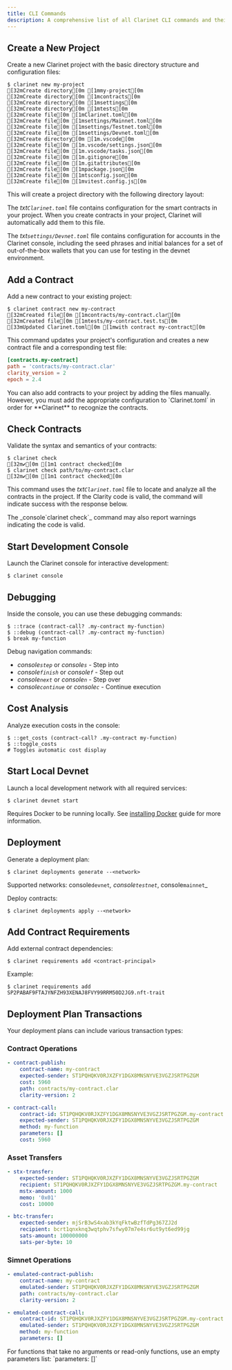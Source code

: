```yaml
---
title: CLI Commands
description: A comprehensive list of all Clarinet CLI commands and their usage.
---
```



## Create a New Project
Create a new Clarinet project with the basic directory structure and configuration files:

```terminal
$ clarinet new my-project
[32mCreate directory[0m [1mmy-project[0m
[32mCreate directory[0m [1mcontracts[0m
[32mCreate directory[0m [1msettings[0m
[32mCreate directory[0m [1mtests[0m
[32mCreate file[0m [1mClarinet.toml[0m
[32mCreate file[0m [1msettings/Mainnet.toml[0m
[32mCreate file[0m [1msettings/Testnet.toml[0m
[32mCreate file[0m [1msettings/Devnet.toml[0m
[32mCreate directory[0m [1m.vscode[0m
[32mCreate file[0m [1m.vscode/settings.json[0m
[32mCreate file[0m [1m.vscode/tasks.json[0m
[32mCreate file[0m [1m.gitignore[0m
[32mCreate file[0m [1m.gitattributes[0m
[32mCreate file[0m [1mpackage.json[0m
[32mCreate file[0m [1mtsconfig.json[0m
[32mCreate file[0m [1mvitest.config.js[0m
```
This will create a project directory with the following directory layout:

<Files className='pointer-events-none'>
  <Folder name="contracts" />
  <Folder name="settings" defaultOpen>
    <File name="Devnet.toml" />
    <File name="Mainnet.toml" />
    <File name="Testnet.toml" />
  </Folder>
  <Folder name="tests" />
  <File name=".gitignore" />
  <File name="Clarinet.toml" />
  <File name="package.json" />
  <File name="tsconfig.json" />
  <File name="vitest.config.js" />
</Files>

The _txt`Clarinet.toml`_ file contains configuration for the smart contracts in your project. When you create contracts in your project, Clarinet will automatically add them to this file.

The _txt`settings/Devnet.toml`_ file contains configuration for accounts in the Clarinet console, including the seed phrases and initial balances for a set of out-of-the-box wallets that you can use for testing in the devnet environment.

## Add a Contract
Add a new contract to your existing project:

```terminal
$ clarinet contract new my-contract
[32mCreated file[0m [1mcontracts/my-contract.clar[0m
[32mCreated file[0m [1mtests/my-contract.test.ts[0m
[33mUpdated Clarinet.toml[0m [1mwith contract my-contract[0m
```

This command updates your project's configuration and creates a new contract file and a corresponding test file:

<Files className='pointer-events-none'>
  <Folder name="contracts" defaultOpen>
    <File name="my-contract.clar" className='bg-[hsl(var(--highlight))]' />
  </Folder>
  <Folder name="settings" />
  <Folder name="tests" defaultOpen>
    <File name="my-contract.test.ts" className='bg-[hsl(var(--highlight))]' />
  </Folder>
  <File name=".gitignore" />
  <File name="Clarinet.toml" />
  <File name="package.json" />
  <File name="tsconfig.json" />
  <File name="vitest.config.js" />
</Files>

```toml
[contracts.my-contract]
path = 'contracts/my-contract.clar'
clarity_version = 2
epoch = 2.4
```

<Callout title="Adding contracts manually">
You can also add contracts to your project by adding the files manually. However, you must add the appropriate configuration to `Clarinet.toml` in order for **Clarinet** to recognize the contracts.
</Callout>

## Check Contracts
Validate the syntax and semantics of your contracts:

```terminal
$ clarinet check
[32m✔[0m [1m1 contract checked[0m
$ clarinet check path/to/my-contract.clar
[32m✔[0m [1m1 contract checked[0m
```

This command uses the _txt`Clarinet.toml`_ file to locate and analyze all the contracts in the project. If the Clarity code is valid, the command will indicate success with the response below.

<Callout title="Note">
The _console`clarinet check`_ command may also report warnings indicating the code is valid.
</Callout>

## Start Development Console
Launch the Clarinet console for interactive development:

```terminal
$ clarinet console
```

## Debugging
Inside the console, you can use these debugging commands:

```terminal
$ ::trace (contract-call? .my-contract my-function)
$ ::debug (contract-call? .my-contract my-function)
$ break my-function
```

Debug navigation commands:
- _console`step`_ or _console`s`_ - Step into
- _console`finish`_ or _console`f`_ - Step out
- _console`next`_ or _console`n`_ - Step over
- _console`continue`_ or _console`c`_ - Continue execution

## Cost Analysis
Analyze execution costs in the console:

```terminal
$ ::get_costs (contract-call? .my-contract my-function)
$ ::toggle_costs
# Toggles automatic cost display
```

## Start Local Devnet
Launch a local development network with all required services:

```terminal
$ clarinet devnet start
```

Requires Docker to be running locally. See [installing Docker](/guides/install-docker) guide for more information.

## Deployment
Generate a deployment plan:

```terminal
$ clarinet deployments generate --<network>
```
Supported networks: console`devnet`_, console`testnet`_, console`mainnet`_

Deploy contracts:

```terminal
$ clarinet deployments apply --<network>
```

## Add Contract Requirements
Add external contract dependencies:

```terminal
$ clarinet requirements add <contract-principal>
```

Example:
```terminal
$ clarinet requirements add SP2PABAF9FTAJYNFZH93XENAJ8FVY99RRM50D2JG9.nft-trait
```

## Deployment Plan Transactions

Your deployment plans can include various transaction types:

### Contract Operations
```yaml
- contract-publish:
    contract-name: my-contract
    expected-sender: ST1PQHQKV0RJXZFY1DGX8MNSNYVE3VGZJSRTPGZGM
    cost: 5960
    path: contracts/my-contract.clar
    clarity-version: 2

- contract-call:
    contract-id: ST1PQHQKV0RJXZFY1DGX8MNSNYVE3VGZJSRTPGZGM.my-contract
    expected-sender: ST1PQHQKV0RJXZFY1DGX8MNSNYVE3VGZJSRTPGZGM
    method: my-function
    parameters: []
    cost: 5960
```

### Asset Transfers
```yaml
- stx-transfer:
    expected-sender: ST1PQHQKV0RJXZFY1DGX8MNSNYVE3VGZJSRTPGZGM
    recipient: ST1PQHQKV0RJXZFY1DGX8MNSNYVE3VGZJSRTPGZGM.my-contract
    mstx-amount: 1000
    memo: '0x01'
    cost: 10000

- btc-transfer:
    expected-sender: mjSrB3wS4xab3kYqFktwBzfTdPg367ZJ2d
    recipient: bcrt1qnxknq3wqtphv7sfwy07m7e4sr6ut9yt6ed99jg
    sats-amount: 100000000
    sats-per-byte: 10
```

### Simnet Operations
```yaml
- emulated-contract-publish:
    contract-name: my-contract
    emulated-sender: ST1PQHQKV0RJXZFY1DGX8MNSNYVE3VGZJSRTPGZGM
    path: contracts/my-contract.clar
    clarity-version: 2

- emulated-contract-call:
    contract-id: ST1PQHQKV0RJXZFY1DGX8MNSNYVE3VGZJSRTPGZGM.my-contract
    emulated-sender: ST1PQHQKV0RJXZFY1DGX8MNSNYVE3VGZJSRTPGZGM
    method: my-function
    parameters: []
```

<Callout title="Note">
For functions that take no arguments or read-only functions, use an empty parameters list: `parameters: []`
</Callout>
